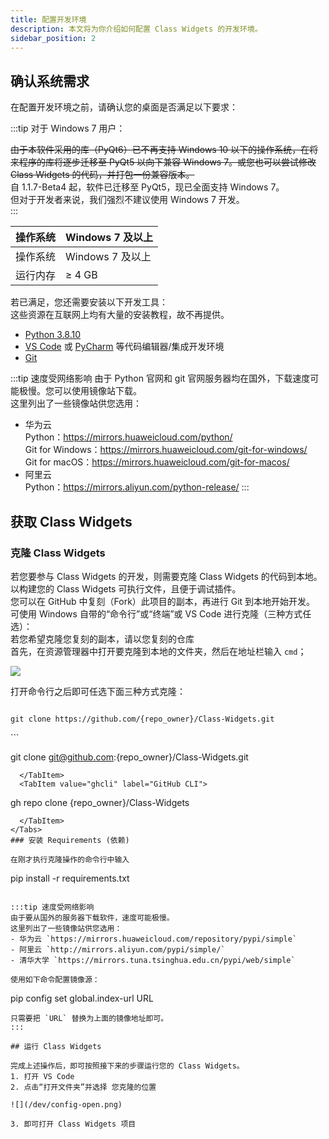 ```yaml
---
title: 配置开发环境
description: 本文将为你介绍如何配置 Class Widgets 的开发环境。 
sidebar_position: 2
---
```


## 确认系统需求  

在配置开发环境之前，请确认您的桌面是否满足以下要求：  

:::tip 对于 Windows 7 用户：

~~由于本软件采用的库（PyQt6）已不再支持 Windows 10 以下的操作系统，在将来程序的库将逐步迁移至 PyQt5 以向下兼容 Windows 7。或您也可以尝试修改 Class Widgets 的代码，并打包一份兼容版本。~~  
自 1.1.7-Beta4 起，软件已迁移至 PyQt5，现已全面支持 Windows 7。  
但对于开发者来说，我们强烈不建议使用 Windows 7 开发。  
:::

| 操作系统 | Windows 7 及以上 |
| --- | --- |
| 操作系统 | Windows 7 及以上 |
| 运行内存 | ≥ 4 GB |

若已满足，您还需要安装以下开发工具：  
这些资源在互联网上均有大量的安装教程，故不再提供。  
- [Python 3.8.10](https://www.python.org/downloads/release/python-3810/)  
- [VS Code](https://code.visualstudio.com/) 或 [PyCharm](https://www.jetbrains.com.cn/pycharm/) 等代码编辑器/集成开发环境  
- [Git](https://git-scm.com/downloads)  

:::tip 速度受网络影响
由于 Python 官网和 git 官网服务器均在国外，下载速度可能极慢。您可以使用镜像站下载。  
这里列出了一些镜像站供您选用：  
- 华为云  
  Python：https://mirrors.huaweicloud.com/python/  
  Git for Windows：https://mirrors.huaweicloud.com/git-for-windows/  
  Git for macOS：https://mirrors.huaweicloud.com/git-for-macos/  
- 阿里云  
  Python：https://mirrors.aliyun.com/python-release/
:::

## 获取 Class Widgets  

### 克隆 Class Widgets  

若您要参与 Class Widgets 的开发，则需要克隆 Class Widgets 的代码到本地。以构建您的 Class Widgets 可执行文件，且便于调试插件。  
您可以在 GitHub 中复刻（Fork）此项目的副本，再进行 Git 到本地开始开发。  
可使用 Windows 自带的“命令行”或“终端”或 VS Code 进行克隆（三种方式任选）：  
若您希望克隆您复刻的副本，请以您复刻的仓库  
首先，在资源管理器中打开要克隆到本地的文件夹，然后在地址栏输入 `cmd`；  

![](/dev/config-cmd.png)

打开命令行之后即可任选下面三种方式克隆：  
<Tabs><TabItem value="https" label="HTTPS" default>
```

git clone https://github.com/{repo_owner}/Class-Widgets.git  

```
  </TabItem>
  <TabItem value="ssh" label="SSH">
```

git clone git@github.com:{repo_owner}/Class-Widgets.git  

```
  </TabItem>
  <TabItem value="ghcli" label="GitHub CLI">
```

gh repo clone {repo_owner}/Class-Widgets  

```
  </TabItem>
</Tabs>
### 安装 Requirements (依赖)  

在刚才执行克隆操作的命令行中输入  

```
pip install -r requirements.txt  
```

:::tip 速度受网络影响
由于要从国外的服务器下载软件，速度可能极慢。  
这里列出了一些镜像站供您选用：  
- 华为云 `https://mirrors.huaweicloud.com/repository/pypi/simple`
- 阿里云 `http://mirrors.aliyun.com/pypi/simple/`
- 清华大学 `https://mirrors.tuna.tsinghua.edu.cn/pypi/web/simple`

使用如下命令配置镜像源：
```
pip config set global.index-url URL
```
只需要把 `URL` 替换为上面的镜像地址即可。
:::

## 运行 Class Widgets  

完成上述操作后，即可按照接下来的步骤运行您的 Class Widgets。  
1. 打开 VS Code  
2. 点击“打开文件夹”并选择 您克隆的位置  

![](/dev/config-open.png)

3. 即可打开 Class Widgets 项目